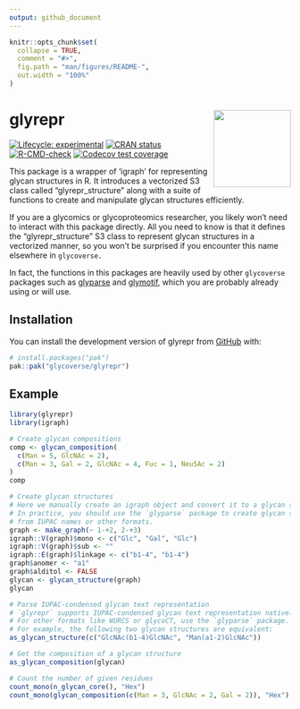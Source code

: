 ```yaml
---
output: github_document
---
```


<!-- README.md is generated from README.Rmd. Please edit that file -->

```r
knitr::opts_chunk$set(
  collapse = TRUE,
  comment = "#>",
  fig.path = "man/figures/README-",
  out.width = "100%"
)
```

# glyrepr <a href="https://glycoverse.github.io/glyrepr/"><img src="man/figures/logo.png" align="right" height="138" /></a>

<!-- badges: start -->
[![Lifecycle: experimental](https://img.shields.io/badge/lifecycle-experimental-orange.svg)](https://lifecycle.r-lib.org/articles/stages.html#experimental)
[![CRAN status](https://www.r-pkg.org/badges/version/glyrepr)](https://CRAN.R-project.org/package=glyrepr)
[![R-CMD-check](https://github.com/glycoverse/glyrepr/actions/workflows/R-CMD-check.yaml/badge.svg)](https://github.com/glycoverse/glyrepr/actions/workflows/R-CMD-check.yaml)
[![Codecov test coverage](https://codecov.io/gh/glycoverse/glyrepr/graph/badge.svg)](https://app.codecov.io/gh/glycoverse/glyrepr)
<!-- badges: end -->

This package is a wrapper of 'igraph' for representing glycan structures in R. 
It introduces a vectorized S3 class called "glyrepr_structure" along with a suite of functions 
to create and manipulate glycan structures efficiently.

If you are a glycomics or glycoproteomics researcher, 
you likely won't need to interact with this package directly.
All you need to know is that it defines the "glyrepr_structure" S3 class 
to represent glycan structures in a vectorized manner,
so you won't be surprised if you encounter this name elsewhere in `glycoverse.`

In fact, the functions in this packages are heavily used by other `glycoverse`
packages such as [glyparse](https://github.com/glycoverse/glyparse) and 
[glymotif](https://github.com/glycoverse/glymotif), 
which you are probably already using or will use.

## Installation

You can install the development version of glyrepr from [GitHub](https://github.com/) with:

``` r
# install.packages("pak")
pak::pak("glycoverse/glyrepr")
```

## Example

```r
library(glyrepr)
library(igraph)

# Create glycan compositions
comp <- glycan_composition(
  c(Man = 5, GlcNAc = 2),
  c(Man = 3, Gal = 2, GlcNAc = 4, Fuc = 1, Neu5Ac = 2)
)
comp

# Create glycan structures
# Here we manually create an igraph object and convert it to a glycan structure.
# In practice, you should use the `glyparse` package to create glycan structures
# from IUPAC names or other formats.
graph <- make_graph(~ 1-+2, 2-+3)
igraph::V(graph)$mono <- c("Glc", "Gal", "Glc")
igraph::V(graph)$sub <- ""
igraph::E(graph)$linkage <- c("b1-4", "b1-4")
graph$anomer <- "a1"
graph$alditol <- FALSE
glycan <- glycan_structure(graph)
glycan

# Parse IUPAC-condensed glycan text representation
# `glyrepr` supports IUPAC-condensed glycan text representation natively.
# For other formats like WURCS or glycoCT, use the `glyparse` package.
# For example, the following two glycan structures are equivalent:
as_glycan_structure(c("GlcNAc(b1-4)GlcNAc", "Man(a1-2)GlcNAc"))

# Get the composition of a glycan structure
as_glycan_composition(glycan)

# Count the number of given residues
count_mono(n_glycan_core(), "Hex")
count_mono(glycan_composition(c(Man = 3, GlcNAc = 2, Gal = 2)), "Hex")
```
